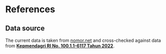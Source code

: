 # References

## Data source
The current data is taken from [nomor.net](https://www.nomor.net/_kodepos.php?_i=uuri-provinsi&sby=000000) and cross-checked
against data from [**Kepmendagri RI No. 100.1.1-6117 Tahun 2022**](https://backend.kemendagri.go.id/documents/KEPMENDAGRI/2022/1672910188Kepmendagri%20100.1.1-6117%20Tahun%202022.pdf).